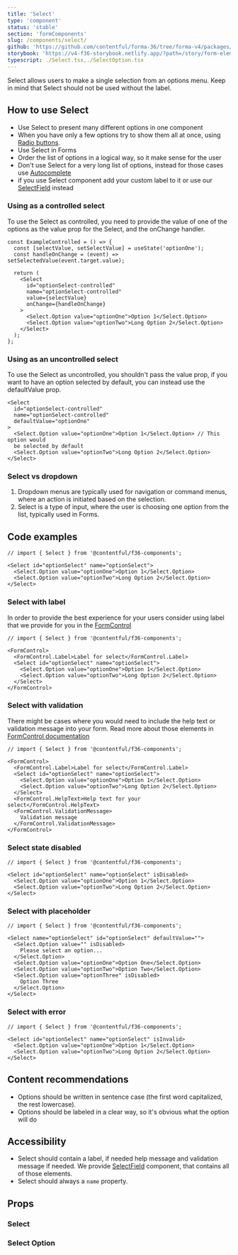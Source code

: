 ```yaml
---
title: 'Select'
type: 'component'
status: 'stable'
section: 'formComponents'
slug: /components/select/
github: 'https://github.com/contentful/forma-36/tree/forma-v4/packages/components/form/src/select'
storybook: 'https://v4-f36-storybook.netlify.app/?path=/story/form-elements-select--overview'
typescript: ./Select.tsx,./SelectOption.tsx
---
```


Select allows users to make a single selection from an options menu.
Keep in mind that Select should not be used without the label.

## How to use Select

- Use Select to present many different options in one component
- When you have only a few options try to show them all at once, using [Radio buttons](https://f36.contentful.com/components/radio-button/).
- Use Select in Forms
- Order the list of options in a logical way, so it make sense for the user
- Don't use Select for a very long list of options, instead for those cases use [Autocomplete](https://f36.contentful.com/components/autocomplete/)
- if you use Select component add your custom label to it or use our [SelectField](https://f36.contentful.com/components/select-field/) instead

### Using as a controlled select

To use the Select as controlled, you need to provide the value of one of the options as the value prop for the Select, and the onChange handler.

```tsx static=true
const ExampleControlled = () => {
  const [selectValue, setSelectValue] = useState('optionOne');
  const handleOnChange = (event) => setSelectedValue(event.target.value);

  return (
    <Select
      id="optionSelect-controlled"
      name="optionSelect-controlled"
      value={selectValue}
      onChange={handleOnChange}
    >
      <Select.Option value="optionOne">Option 1</Select.Option>
      <Select.Option value="optionTwo">Long Option 2</Select.Option>
    </Select>
  );
};
```

### Using as an uncontrolled select

To use the Select as uncontrolled, you shouldn't pass the value prop, if you want to have an option selected by default, you can instead use the defaultValue prop.

```tsx static=true
<Select
  id="optionSelect-controlled"
  name="optionSelect-controlled"
  defaultValue="optionOne"
>
  <Select.Option value="optionOne">Option 1</Select.Option> // This option would
  be selected by default
  <Select.Option value="optionTwo">Long Option 2</Select.Option>
</Select>
```

### Select vs dropdown

1. Dropdown menus are typically used for navigation or command menus, where an action is initiated based on the selection.
2. Select is a type of input, where the user is choosing one option from the list, typically used in Forms.

## Code examples

```tsx
// import { Select } from '@contentful/f36-components';

<Select id="optionSelect" name="optionSelect">
  <Select.Option value="optionOne">Option 1</Select.Option>
  <Select.Option value="optionTwo">Long Option 2</Select.Option>
</Select>
```

### Select with label

In order to provide the best experience for your users consider using label that we provide for you in the [FormControl](/components/form-control/)

```tsx
// import { Select } from '@contentful/f36-components';

<FormControl>
  <FormControl.Label>Label for select</FormControl.Label>
  <Select id="optionSelect" name="optionSelect">
    <Select.Option value="optionOne">Option 1</Select.Option>
    <Select.Option value="optionTwo">Long Option 2</Select.Option>
  </Select>
</FormControl>
```

### Select with validation

There might be cases where you would need to include the help text or validation message into your form. Read more about those elements in [FormControl documentation](/components/form-control/)

```tsx
// import { Select } from '@contentful/f36-components';

<FormControl>
  <FormControl.Label>Label for select</FormControl.Label>
  <Select id="optionSelect" name="optionSelect">
    <Select.Option value="optionOne">Option 1</Select.Option>
    <Select.Option value="optionTwo">Long Option 2</Select.Option>
  </Select>
  <FormControl.HelpText>Help text for your select</FormControl.HelpText>
  <FormControl.ValidationMessage>
    Validation message
  </FormControl.ValidationMessage>
</FormControl>
```

### Select state disabled

```tsx
// import { Select } from '@contentful/f36-components';

<Select id="optionSelect" name="optionSelect" isDisabled>
  <Select.Option value="optionOne">Option 1</Select.Option>
  <Select.Option value="optionTwo">Long Option 2</Select.Option>
</Select>
```

### Select with placeholder

```tsx
// import { Select } from '@contentful/f36-components';

<Select name="optionSelect" id="optionSelect" defaultValue="">
  <Select.Option value="" isDisabled>
    Please select an option...
  </Select.Option>
  <Select.Option value="optionOne">Option One</Select.Option>
  <Select.Option value="optionTwo">Option Two</Select.Option>
  <Select.Option value="optionThree" isDisabled>
    Option Three
  </Select.Option>
</Select>
```

### Select with error

```tsx
// import { Select } from '@contentful/f36-components';

<Select id="optionSelect" name="optionSelect" isInvalid>
  <Select.Option value="optionOne">Option 1</Select.Option>
  <Select.Option value="optionTwo">Long Option 2</Select.Option>
</Select>
```

## Content recommendations

- Options should be written in sentence case (the first word capitalized, the rest lowercase).
- Options should be labeled in a clear way, so it's obvious what the option will do

## Accessibility

- Select should contain a label, if needed help message and validation message if needed. We provide [SelectField](https://f36.contentful.com/components/select-field/) component, that contains all of those elements.
- Select should always a `name` property.

## Props


### Select

<Props of="Select" />

### Select Option

<Props of="Option" />
